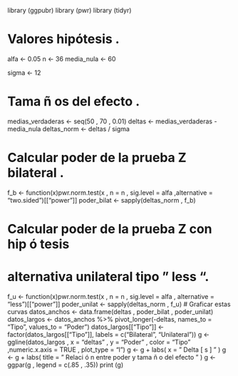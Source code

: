 library (ggpubr)
library (pwr)
library (tidyr)

# Valores hipótesis .
alfa <- 0.05
n <- 36
media_nula <- 60

sigma <- 12

# Tama ñ os del efecto .
medias_verdaderas <- seq(50 , 70 , 0.01)
deltas <- medias_verdaderas - media_nula
deltas_norm <- deltas / sigma

# Calcular poder de la prueba Z bilateral .
f_b <- function(x)pwr.norm.test(x , n = n , sig.level = alfa ,alternative = "two.sided")[["power"]]
poder_bilat <- sapply(deltas_norm , f_b)

# Calcular poder de la prueba Z con hip ó tesis
# alternativa unilateral tipo " less ".
f_u <- function(x)pwr.norm.test(x , n = n , sig.level = alfa , alternative = "less")[["power"]]
poder_unilat <- sapply(deltas_norm , f_u)
# Graficar estas curvas
datos_anchos <- data.frame(deltas , poder_bilat , poder_unilat)
datos_largos <- datos_anchos %>% pivot_longer(-deltas, names_to = "Tipo", values_to = "Poder")
datos_largos[["Tipo"]] <- factor(datos_largos[["Tipo"]], labels = c("Bilateral", "Unilateral"))
g <- ggline(datos_largos , x = "deltas" , y = "Poder" , color = "Tipo" ,numeric.x.axis = TRUE , plot_type = "l")
g <- g + labs( x = " Delta [ s ] " )
g <- g + labs( title = " Relaci ó n entre poder y tama ñ o del efecto " )
g <- ggpar(g , legend = c(.85 , .35))
print (g)
